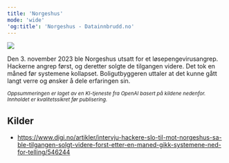 ```yaml
---
title: 'Norgeshus'
mode: 'wide'
'og:title': 'Norgeshus - Datainnbrudd.no'
---
```


<Frame>
<img src="/images/norgeshus.png" noZoom/>
</Frame>

Den 3. november 2023 ble Norgeshus utsatt for et løsepengevirusangrep. Hackerne angrep først, og deretter solgte de tilgangen videre. Det tok en måned før systemene kollapset. Boligutbyggeren uttaler at det kunne gått langt verre og ønsker å dele erfaringen sin.

<sup><i>Oppsummeringen er laget av en KI-tjeneste fra OpenAI basert på kildene nedenfor. Innholdet er kvalitetssikret før publisering.</i></sup>

## Kilder
- https://www.digi.no/artikler/intervju-hackere-slo-til-mot-norgeshus-sa-ble-tilgangen-solgt-videre-forst-etter-en-maned-gikk-systemene-ned-for-telling/546244
